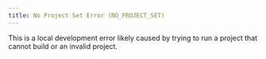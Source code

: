 ```yaml
---
title: No Project Set Error (NO_PROJECT_SET)
---
```


This is a local development error likely caused by trying to run a project that
cannot build or an invalid project.
